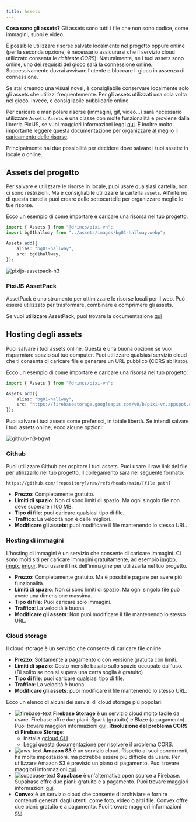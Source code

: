 ```yaml
---
title: Assets
---
```


**Cosa sono gli assets?** Gli assets sono tutti i file che non sono codice, come immagini, suoni e video.

È possibile utilizzare risorse salvate localmente nel progetto oppure online (per la seconda opzione, è necessario assicurarsi che il servizio cloud utilizzato consenta le _richieste CORS_). Naturalmente, se i tuoi assets sono online, uno dei requisiti del gioco sarà la connessione online. Successivamente dovrai avvisare l'utente e bloccare il gioco in assenza di connessione.

Se stai creando una visual novel, è consigliabile conservare localmente solo gli assets che utilizzi frequentemente. Per gli assets utilizzati una sola volta nel gioco, invece, è consigliabile pubblicarle online.

Per caricare e manipolare risorse (immagini, gif, video...) sarà necessario utilizzare `Assets`. `Assets` è una classe con molte funzionalità e proviene dalla libreria PixiJS, se vuoi maggiori informazioni leggi [qui](https://pixijs.com/8.x/guides/components/assets). È inoltre molto importante leggere questa documentazione per [organizzare al meglio il caricamento delle risorse](/start/assets-management).

Principalmente hai due possibilità per decidere dove salvare i tuoi assets: in locale o online.

## Assets del progetto

Per salvare e utilizzare le risorse in locale, puoi usare qualsiasi cartella, non ci sono restrizioni. Ma è consigliabile utilizzare la cartella `assets`. All'interno di questa cartella puoi creare delle sottocartelle per organizzare meglio le tue risorse.

Ecco un esempio di come importare e caricare una risorsa nel tuo progetto:

```ts title="utils/assets.ts"
import { Assets } from "@drincs/pixi-vn";
import bg01hallway from "../assets/images/bg01-hallway.webp";

Assets.add({
    alias: "bg01-hallway",
    src: bg01hallway,
});
```

![pixijs-assetpack-h3](/pixijs-assetpack.svg)

### PixiJS AssetPack

AssetPack è uno strumento per ottimizzare le risorse locali per il web. Può essere utilizzato per trasformare, combinare e comprimere gli assets.

Se vuoi utilizzare AssetPack, puoi trovare la documentazione [qui](https://pixijs.io/assetpack)

## Hosting degli assets

Puoi salvare i tuoi assets online. Questa è una buona opzione se vuoi risparmiare spazio sul tuo computer. Puoi utilizzare qualsiasi servizio cloud che ti consenta di caricare file e generare un URL pubblico (CORS abilitato).

Ecco un esempio di come importare e caricare una risorsa nel tuo progetto:

```ts title="utils/assets.ts"
import { Assets } from "@drincs/pixi-vn";

Assets.add({
    alias: "bg01-hallway",
    src: "https://firebasestorage.googleapis.com/v0/b/pixi-vn.appspot.com/o/public%2Fbreakdown%2Fbg01-hallway.webp?alt=media",
});
```

Puoi salvare i tuoi assets come preferisci, in totale libertà. Se intendi salvare i tuoi assets online, ecco alcune opzioni:

![github-h3-bgwt](/github.svg)

### Github

Puoi utilizzare Github per ospitare i tuoi assets. Puoi usare il raw link del file per utilizzarlo nel tuo progetto. Il collegamento sarà nel seguente formato:

```text
https://github.com/[repository]/raw/refs/heads/main/[file path]
```

- **Prezzo**: Completamente gratuito.
- **Limiti di spazio**: Non ci sono limiti di spazio. Ma ogni singolo file non deve superare i 100 MB.
- **Tipo di file**: puoi caricare qualsiasi tipo di file.
- **Traffico**: La velocità non è delle migliori.
- **Modificare gli assets**: puoi modificare il file mantenendo lo stesso URL.

### Hosting di immagini

L'hosting di immagini è un servizio che consente di caricare immagini. Ci sono molti siti per caricare immagini gratuitamente, ad esempio [imgbb](https://imgbb.com/), [imgix](https://www.imgix.com/), [imgur](https://imgur.com/). Puoi usare il link dell'immagine per utilizzarla nel tuo progetto.

- **Prezzo**: Completamente gratuito. Ma è possibile pagare per avere più funzionalità.
- **Limiti di spazio**: Non ci sono limiti di spazio. Ma ogni singolo file può avere una dimensione massima.
- **Tipo di file**: Puoi caricare solo immagini.
- **Traffico**: La velocità è buona.
- **Modificare gli assets**: Non puoi modificare il file mantenendo lo stesso URL.

### Cloud storage

Il cloud storage è un servizio che consente di caricare file online.

- **Prezzo**: Solitamente a pagamento o con versione gratuita con limiti.
- **Limiti di spazio**: Costo mensile basato sullo spazio occupato dall'uso. (Di solito se non si supera una certa soglia è gratuito)
- **Tipo di file**: puoi caricare qualsiasi tipo di file.
- **Traffico**: La velocità è buona.
- **Modificare gli assets**: puoi modificare il file mantenendo lo stesso URL.

Ecco un elenco di alcuni dei servizi di cloud storage più popolari:

- ![firebase-text](/firebase.svg) **Firebase Storage** è un servizio cloud molto facile da usare. Firebase offre due piani: Spark (gratuito) e Blaze (a pagamento). Puoi trovare maggiori informazioni [qui](https://firebase.google.com/pricing).
  **Risoluzione del problema CORS di Firebase Storage**:
  - Installa [gcloud CLI](https://cloud.google.com/sdk/docs/install)
  - Leggi questa [documentazione](https://medium.com/@we.viavek/setting-cors-in-firebase-19a2cce2fe28) per risolvere il problema CORS.
- ![aws-text](/aws.svg) **Amazon S3** è un servizio cloud. Rispetto ai suoi concorrenti, ha molte impostazioni, ma potrebbe essere più difficile da usare. Per utilizzare Amazon S3 è previsto un piano di pagamento. Puoi trovare maggiori informazioni [qui](https://aws.amazon.com/s3/pricing/).
- ![supabase-text](/supabase.svg) **Supabase** è un'alternativa open source a Firebase. Supabase offre due piani: gratuito e a pagamento. Puoi trovare maggiori informazioni [qui](https://supabase.io/pricing).
- **Convex** è un servizio cloud che consente di archiviare e fornire contenuti generati dagli utenti, come foto, video o altri file. Convex offre due piani: gratuito e a pagamento. Puoi trovare maggiori informazioni [qui](https://www.convex.dev/pricing).

